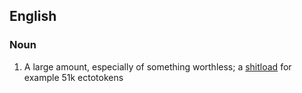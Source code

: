 ==English==

===Noun===
{{en-noun}}

# A large amount, especially of something worthless; a [[shitload]] for example 51k ectotokens